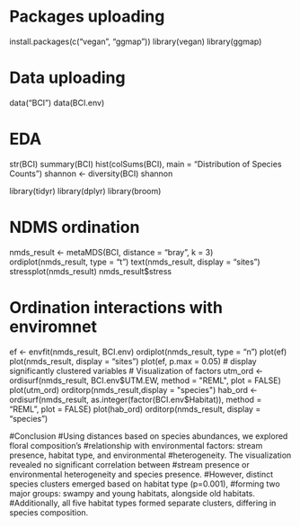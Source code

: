 # Packages uploading
install.packages(c("vegan", "ggmap"))
library(vegan)
library(ggmap)

# Data uploading
data("BCI")
data(BCI.env)

# EDA 
str(BCI)
summary(BCI)
hist(colSums(BCI), main = "Distribution of Species Counts")
shannon <- diversity(BCI)
shannon

library(tidyr)
library(dplyr)
library(broom)


# NDMS ordination
nmds_result <- metaMDS(BCI, distance = "bray", k = 3)
ordiplot(nmds_result, type = "t")
text(nmds_result, display = "sites")
stressplot(nmds_result)
nmds_result$stress

# Ordination interactions with enviromnet 
ef <- envfit(nmds_result, BCI.env)
ordiplot(nmds_result, type = "n")
plot(ef)
plot(nmds_result, display = "sites")
plot(ef, p.max = 0.05) # display significantly clustered variables
# Visualization of factors
utm_ord <- ordisurf(nmds_result, BCI.env$UTM.EW, method = "REML", plot = FALSE)
plot(utm_ord)
orditorp(nmds_result,display = "species")
hab_ord <- ordisurf(nmds_result, as.integer(factor(BCI.env$Habitat)), method = "REML", plot = FALSE)
plot(hab_ord)
orditorp(nmds_result, display = "species")

#Conclusion
#Using distances based on species abundances, we explored floral composition's
#relationship with environmental factors: stream presence, habitat type, and environmental
#heterogeneity. The visualization revealed no significant correlation between
#stream presence or environmental heterogeneity and species presence. 
#However, distinct species clusters emerged based on habitat type (p=0.001), 
#forming two major groups: swampy and young habitats, alongside old habitats. 
#Additionally, all five habitat types formed separate clusters, differing in species composition.
